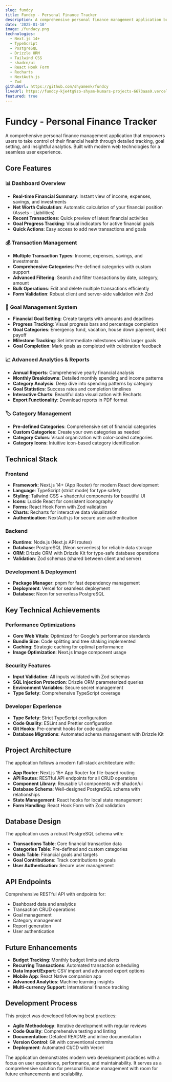 ```yaml
---
slug: fundcy
title: Fundcy - Personal Finance Tracker
description: A comprehensive personal finance management application built with Next.js 14+, TypeScript, and PostgreSQL. Track income, expenses, savings, investments, and financial goals with detailed analytics and reporting.
date: '2025-01-10'
image: /fundacy.png
technologies:
  - Next.js 14+
  - TypeScript
  - PostgreSQL
  - Drizzle ORM
  - Tailwind CSS
  - shadcn/ui
  - React Hook Form
  - Recharts
  - NextAuth.js
  - Zod
githubUrl: https://github.com/shyamenk/fundcy
liveUrl: https://fundcy-kje4tg9zo-shyam-kumars-projects-6673aaa9.vercel.app/
featured: true
---
```


# Fundcy - Personal Finance Tracker

A comprehensive personal finance management application that empowers users to take control of their financial health through detailed tracking, goal setting, and insightful analytics. Built with modern web technologies for a seamless user experience.

## Core Features

### 📊 **Dashboard Overview**
- **Real-time Financial Summary**: Instant view of income, expenses, savings, and investments
- **Net Worth Calculation**: Automatic calculation of your financial position (Assets - Liabilities)
- **Recent Transactions**: Quick preview of latest financial activities
- **Goal Progress Tracking**: Visual indicators for active financial goals
- **Quick Actions**: Easy access to add new transactions and goals

### 💰 **Transaction Management**
- **Multiple Transaction Types**: Income, expenses, savings, and investments
- **Comprehensive Categories**: Pre-defined categories with custom support
- **Advanced Filtering**: Search and filter transactions by date, category, amount
- **Bulk Operations**: Edit and delete multiple transactions efficiently
- **Form Validation**: Robust client and server-side validation with Zod

### 🎯 **Goal Management System**
- **Financial Goal Setting**: Create targets with amounts and deadlines
- **Progress Tracking**: Visual progress bars and percentage completion
- **Goal Categories**: Emergency fund, vacation, house down payment, debt payoff
- **Milestone Tracking**: Set intermediate milestones within larger goals
- **Goal Completion**: Mark goals as completed with celebration feedback

### 📈 **Advanced Analytics & Reports**
- **Annual Reports**: Comprehensive yearly financial analysis
- **Monthly Breakdowns**: Detailed monthly spending and income patterns
- **Category Analysis**: Deep dive into spending patterns by category
- **Goal Statistics**: Success rates and completion timelines
- **Interactive Charts**: Beautiful data visualization with Recharts
- **Export Functionality**: Download reports in PDF format

### 🏷️ **Category Management**
- **Pre-defined Categories**: Comprehensive set of financial categories
- **Custom Categories**: Create your own categories as needed
- **Category Colors**: Visual organization with color-coded categories
- **Category Icons**: Intuitive icon-based category identification

## Technical Stack

### **Frontend**
- **Framework**: Next.js 14+ (App Router) for modern React development
- **Language**: TypeScript (strict mode) for type safety
- **Styling**: Tailwind CSS + shadcn/ui components for beautiful UI
- **Icons**: Lucide React for consistent iconography
- **Forms**: React Hook Form with Zod validation
- **Charts**: Recharts for interactive data visualization
- **Authentication**: NextAuth.js for secure user authentication

### **Backend**
- **Runtime**: Node.js (Next.js API routes)
- **Database**: PostgreSQL (Neon serverless) for reliable data storage
- **ORM**: Drizzle ORM with Drizzle Kit for type-safe database operations
- **Validation**: Zod schemas (shared between client and server)

### **Development & Deployment**
- **Package Manager**: pnpm for fast dependency management
- **Deployment**: Vercel for seamless deployment
- **Database**: Neon for serverless PostgreSQL

## Key Technical Achievements

### **Performance Optimizations**
- **Core Web Vitals**: Optimized for Google's performance standards
- **Bundle Size**: Code splitting and tree shaking implemented
- **Caching**: Strategic caching for optimal performance
- **Image Optimization**: Next.js Image component usage

### **Security Features**
- **Input Validation**: All inputs validated with Zod schemas
- **SQL Injection Protection**: Drizzle ORM parameterized queries
- **Environment Variables**: Secure secret management
- **Type Safety**: Comprehensive TypeScript coverage

### **Developer Experience**
- **Type Safety**: Strict TypeScript configuration
- **Code Quality**: ESLint and Prettier configuration
- **Git Hooks**: Pre-commit hooks for code quality
- **Database Migrations**: Automated schema management with Drizzle Kit

## Project Architecture

The application follows a modern full-stack architecture with:

- **App Router**: Next.js 15+ App Router for file-based routing
- **API Routes**: RESTful API endpoints for all CRUD operations
- **Component Library**: Reusable UI components with shadcn/ui
- **Database Schema**: Well-designed PostgreSQL schema with relationships
- **State Management**: React hooks for local state management
- **Form Handling**: React Hook Form with Zod validation

## Database Design

The application uses a robust PostgreSQL schema with:

- **Transactions Table**: Core financial transaction data
- **Categories Table**: Pre-defined and custom categories
- **Goals Table**: Financial goals and targets
- **Goal Contributions**: Track contributions to goals
- **User Authentication**: Secure user management

## API Endpoints

Comprehensive RESTful API with endpoints for:
- Dashboard data and analytics
- Transaction CRUD operations
- Goal management
- Category management
- Report generation
- User authentication

## Future Enhancements

- **Budget Tracking**: Monthly budget limits and alerts
- **Recurring Transactions**: Automated transaction scheduling
- **Data Import/Export**: CSV import and advanced export options
- **Mobile App**: React Native companion app
- **Advanced Analytics**: Machine learning insights
- **Multi-currency Support**: International finance tracking

## Development Process

This project was developed following best practices:
- **Agile Methodology**: Iterative development with regular reviews
- **Code Quality**: Comprehensive testing and linting
- **Documentation**: Detailed README and inline documentation
- **Version Control**: Git with conventional commits
- **Deployment**: Automated CI/CD with Vercel

The application demonstrates modern web development practices with a focus on user experience, performance, and maintainability. It serves as a comprehensive solution for personal finance management with room for future enhancements and scalability. 
